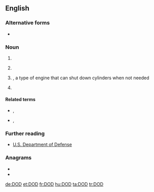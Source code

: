 {{also|dod|DoD|död|død}}
==English==

===Alternative forms===
* {{l|en|DoD}}

===Noun===
{{en-noun|?}}

# {{initialism of|[[date|Date]] of [[death|Death]]|lang=en}}
# {{lb|en|US|military}} {{initialism of|w:Department of Defense|Department of Defense|lang=en}}
# {{lb|en|automotive}} {{initialism of|displacement-on-demand|lang=en}}, a type of engine that can shut down cylinders when not needed
# {{lb|en|printing}} {{initialism of|drop-on-demand|lang=en}}

====Related terms====
* {{sense|military}} {{l|en|DND}}, {{l|en|MOD}}
* {{sense|printing}} {{l|en|CIJ}}, {{l|en|TIJ}}

===Further reading===
* [http://www.defenselink.mil/ U.S. Department of Defense]

===Anagrams===
* {{l|en|DDO}}
* {{l|en|odd}}

[[de:DOD]]
[[et:DOD]]
[[fr:DOD]]
[[hu:DOD]]
[[ta:DOD]]
[[tr:DOD]]